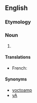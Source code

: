 {{also|yoctoampère|yocto-ampere}}

==English==

===Etymology===
{{prefix|yocto|ampere|lang=en}}

===Noun===
{{en-noun}}

# {{SI-unit|yocto|ampere|electrical current|lang=en}}

====Translations====
{{trans-top|unit of electrical current}}
* French: {{t+|fr|yoctoampère|m}}
{{trans-mid}}
{{trans-bottom}}

====Synonyms====
* [[yoctoamp]]
* [[yA]]
